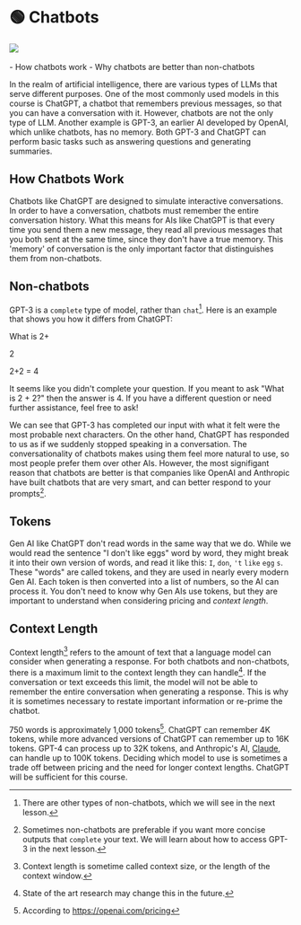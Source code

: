 
# 🟢 Chatbots

<div style={{ textAlign: "center" }}>
  <Image
    src={"/docs/assets/basics/chatbot.svg"}
    width={755}
    height={964}
    style={{
      width: "100%",
      height: "300px",
      verticalAlign: "top",
      margin: "auto",
    }}
  />
</div>
<br />

<Takeaways>
  - How chatbots work 
  - Why chatbots are better than non-chatbots
</Takeaways>

In the realm of artificial intelligence, there are various types of <Term term="LLM">LLM</Term>s that serve different purposes. One of the most commonly used models in this course is ChatGPT, a chatbot that remembers previous messages, so that you can have a conversation with it. However, chatbots are not the only type of LLM. Another example is GPT-3, an earlier AI developed by OpenAI, which unlike chatbots, has no memory. Both GPT-3 and ChatGPT can perform basic tasks such as answering questions and generating summaries.

## How Chatbots Work

Chatbots like ChatGPT are designed to simulate interactive conversations. In order to have a conversation, chatbots must remember the entire conversation history. What this means for AIs like ChatGPT is that every time you send them a new message, they read all previous messages that you both sent at the same time, since they don't have a true memory. This 'memory' of conversation is the only important factor that distinguishes them from non-chatbots.

## Non-chatbots

GPT-3 is a `complete` type of model, rather than `chat`[^a]. Here is an example that shows you how it differs from ChatGPT:

<AIInput>What is 2+</AIInput>

<AIOutput title="GPT-3 output">
  2

  2+2 = 4
</AIOutput>

<AIOutput title="ChatGPT output">
  It seems like you didn't complete your question. If you meant to ask "What is 2 + 2?" then the answer is 4. If you have a different question or need further assistance, feel free to ask!
</AIOutput>

We can see that GPT-3 has completed our input with what it felt were the most probable next characters. On the other hand, ChatGPT has responded to us as if we suddenly stopped speaking in a conversation. The conversationality of chatbots makes using them feel more natural to use, so most people prefer them over other AIs. However, the most signifigant reason that chatbots are better is that companies like OpenAI and Anthropic have built chatbots that are very smart, and can better respond to your prompts[^b].

## Tokens

Gen AI like ChatGPT don't read words in the same way that we do. While we would read the sentence "I don't like eggs" word by word, they might break it into their own version of words, and read it like this: `I`, `don`, `'t` `like` `egg` `s`. These "words" are called tokens, and they are used in nearly every modern Gen AI. Each token is then converted into a list of numbers, so the AI can process it. You don't need to know why Gen AIs use tokens, but they are important to understand when considering pricing and _context length_.

## Context Length

Context length[^l] refers to the amount of text that a language model can consider when generating a response. For both chatbots and non-chatbots, there is a maximum limit to the context length they can handle[^c]. If the conversation or text exceeds this limit, the model will not be able to remember the entire conversation when generating a response. This is why it is sometimes necessary to restate important information or re-prime the chatbot.

750 words is approximately 1,000 tokens[^d]. ChatGPT can remember 4K tokens, while more advanced versions of ChatGPT can remember up to 16K tokens. GPT-4 can process up to 32K tokens, and Anthropic's AI, [Claude](https://www.anthropic.com/index/100k-context-windows), can handle up to 100K tokens. Deciding which model to use is sometimes a trade off between pricing and the need for longer context lengths. ChatGPT will be sufficient for this course.

[^a]: There are other types of non-chatbots, which we will see in the next lesson.
[^b]: Sometimes non-chatbots are preferable if you want more concise outputs that `complete` your text. We will learn about how to access GPT-3 in the next lesson.
[^c]: State of the art research may change this in the future.
[^d]: According to https://openai.com/pricing
[^l]: Context length is sometime called context size, or the length of the context window.
